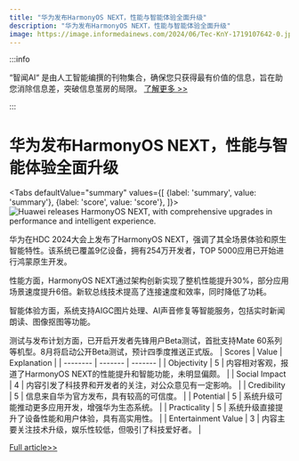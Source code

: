 ```yaml
---
title: "华为发布HarmonyOS NEXT，性能与智能体验全面升级"
description: "华为发布HarmonyOS NEXT，性能与智能体验全面升级"
image: https://image.informedainews.com/2024/06/Tec-KnY-1719107642-0.jpg
---
```



:::info

“智闻AI“ 是由人工智能编撰的刊物集合，确保您只获得最有价值的信息，旨在助您消除信息差，突破信息茧房的局限。  [了解更多 >>](/)

:::

# 华为发布HarmonyOS NEXT，性能与智能体验全面升级


<Tabs
	defaultValue="summary"
	values={[
	{label: 'summary', value: 'summary'},
	{label: 'score', value: 'score'},
]}>
<TabItem value="summary">
<img
  src="https://image.informedainews.com/2024/06/Tec-KnY-1719107642-0.jpg"
  alt="Huawei releases HarmonyOS NEXT, with comprehensive upgrades in performance and intelligent experience."
/>



华为在HDC 2024大会上发布了HarmonyOS NEXT，强调了其全场景体验和原生智能特性。该系统已覆盖9亿设备，拥有254万开发者，TOP 5000应用已开始进行鸿蒙原生开发。

性能方面，HarmonyOS NEXT通过架构创新实现了整机性能提升30%，部分应用场景速度提升6倍。新软总线技术提高了连接速度和效率，同时降低了功耗。

智能体验方面，系统支持AIGC图片处理、AI声音修复等智能服务，包括实时新闻朗读、图像抠图等功能。

测试与发布计划方面，已开启开发者先锋用户Beta测试，首批支持Mate 60系列等机型。8月将启动公开Beta测试，预计四季度推送正式版。
</TabItem>
<TabItem value="score">
	| Scores     | Value   | Explanation |
	| -------- | ------- | ------- |
	| Objectivity  | 5    | 内容相对客观，报道了HarmonyOS NEXT的性能提升和智能功能，未明显偏颇。    |
	| Social Impact | 4     | 内容引发了科技界和开发者的关注，对公众意见有一定影响。    |
	| Credibility    | 5    | 信息来自华为官方发布，具有较高的可信度。    |
	| Potential    | 5    | 系统升级可能推动更多应用开发，增强华为生态系统。    |
	| Practicality    | 5    | 系统升级直接提升了设备性能和用户体验，具有高实用性。    |
	| Entertainment Value    | 3    | 内容主要关注技术升级，娱乐性较低，但吸引了科技爱好者。    |
</TabItem>
</Tabs>

[Full article>>](https://www.cnbeta.com.tw/articles/tech/1435671.htm)
